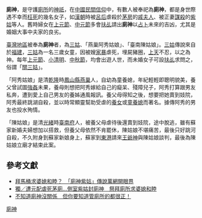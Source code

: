 {{Expand|time=2015-04-26T15:08:58+00:00}}
'''廁神'''，是守護[[廁所|廁所]]的[[神祇|神祇]]，在[[中國民間信仰|中國民間信仰]]中，有數人被奉祀為'''廁神'''，都是身世際遇不幸而[[枉死|枉死]]的幾名女子，如[[漢朝|漢朝]]時被[[呂后|呂后]]虐殺於[[廁所|茅房]]的[[戚夫人|戚夫人]]、被正妻[[謀殺|謀殺]]的[[紫姑|紫姑]]等人。舊時婦女在[[上元節|上元節]]、[[中元節|中元節]]多會[[扶乩|扶乩]]請出'''廁神'''以[[占卜|占卜]]未來的吉凶，尤其是婚姻大事中夫家的良劣。

[[臺灣地區|臺灣地區]]被奉為'''廁神'''者，為[[三姑|三姑]]、「燕巢阿秀姑娘」、「臺南陳姑娘」。[[三姑|三姑]]傳說來自於[[福建|福建]]，[[三姑|三姑]]為一名三歲女童，因被嫂[[家暴|家暴]]虐死，埋屍豬圈，[[上天|上天]]不忍，以之為神。每年[[上元節|上元節]]、[[小清明|小清明]]、[[中秋節|中秋節]]，均會出遊人世，而未婚女子可設[[扶乩|扶乩]]求問之，俗謂「[[關三姑|關三姑]]」。

「阿秀姑娘」是清[[乾隆|乾隆]]時[[鳳山縣_(清治時期)|鳳山縣]][[燕巢|燕巢]]人，自幼為童養媳，年紀輕輕即聰明貌美，養父曾試圖[[強姦|強姦]]未果，養母則想把阿秀嫁給自己的癡呆、殘障兒子，阿秀打算跟男友私奔，遭到愛上自己男友的養姊通風報訊。養父母得知之後，想要把她賣到妓院，阿秀最終跳湖自殺，並以時常顯靈幫助受虐的[[養女|養女]]或[[童養媳|童養媳]]而著名。據傳阿秀的男友也投水殉情。

「陳姑娘」是清[[光緒|光緒]]時[[臺南府|臺南府]]人，被養父母虐待後還賣到妓院，途中脫逃，雖有蘇家新婚夫婦想加以搭救，但養父母依然不肯罷休，陳姑娘不堪痛苦，最後只好跳河自殺，不久附身到蘇家新娘身上，蘇家到[[東港|東港]]請來[[王爺神|王爺神]]與陳姑娘談判，最後為陳姑娘立廟才結束此案。

==參考文獻==
*[https://news.tvbs.com.tw/life/1009366 拜馬桶求婆媳和睦？　「廁神紫姑」傳說萬網開眼界] {{Wayback|url=https://news.tvbs.com.tw/life/1009366 |date=20220516003605 }}
*[https://www.setn.com/News.aspx?NewsID=439833 獨／遭元配虐死茅廁…側室紫姑封廁神　祭拜廁所求婆媳和睦] {{Wayback|url=https://www.setn.com/News.aspx?NewsID=439833 |date=20201221160147 }}
*[https://bobee.nownews.com/20180516-21493 不知道廁神沒關係　但你要知道管廁所的都很正！] {{Wayback|url=https://bobee.nownews.com/20180516-21493 |date=20210429052425 }}
[[Category:廁神|]]